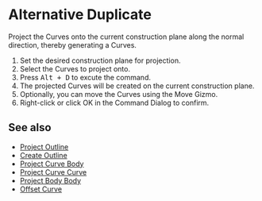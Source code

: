 
# Alternative Duplicate

<Reference shortcut="Alt + D" command="Alternative Duplicate" button="" />

Project the Curves onto the current construction plane along the normal direction, thereby generating a Curves.

1. Set the desired construction plane for projection.
2. Select the Curves to project onto.
3. Press <kbd>Alt + D</kbd> to excute the command.
4. The projected Curves will be created on the current construction plane.
5. Optionally, you can move the Curves using the Move Gizmo.
6. Right-click or click OK in the Command Dialog to confirm.

## See also
- [Project Outline](./project-outline)
- [Create Outline](./create-outline)
- [Project Curve Body](./project-curve-body)
- [Project Curve Curve](./project-curve-curve)
- [Project Body Body](./project-body-body)
- [Offset Curve](./offset-curve)



